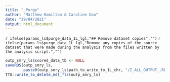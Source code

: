 ```yaml
---
title: "_Purge"
author: "Matthew Hamilton & Caroline Gao"
date: "29/04/2021"
output: html_document
---
```


`r ifelse(params_ls$purge_data_1L_lgl,"## Remove dataset copies","")`
`r ifelse(params_ls$purge_data_1L_lgl,"Remove any copies of the source dataset that were made during the analysis from the files written by the analysis script.","")`

```r
outp_smry_ls$scored_data_tb <- NULL
saveRDS(outp_smry_ls, 
        paste0(outp_smry_ls$path_to_write_to_1L_chr, "/I_ALL_OUTPUT_.RDS"))
TTU::write_to_delete_mdl_fls(outp_smry_ls)
```